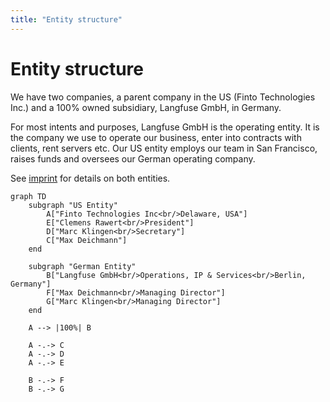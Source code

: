 ```yaml
---
title: "Entity structure"
---
```


# Entity structure

We have two companies, a parent company in the US (Finto Technologies Inc.) and a 100% owned subsidiary, Langfuse GmbH, in Germany.

For most intents and purposes, Langfuse GmbH is the operating entity. It is the company we use to operate our business, enter into contracts with clients, rent servers etc. Our US entity employs our team in San Francisco, raises funds and oversees our German operating company.

See [imprint](/imprint) for details on both entities.

```mermaid
graph TD
    subgraph "US Entity"
        A["Finto Technologies Inc<br/>Delaware, USA"]
        E["Clemens Rawert<br/>President"]
        D["Marc Klingen<br/>Secretary"]
        C["Max Deichmann"]
    end

    subgraph "German Entity"
        B["Langfuse GmbH<br/>Operations, IP & Services<br/>Berlin, Germany"]
        F["Max Deichmann<br/>Managing Director"]
        G["Marc Klingen<br/>Managing Director"]
    end

    A --> |100%| B

    A -.-> C
    A -.-> D
    A -.-> E

    B -.-> F
    B -.-> G
```

